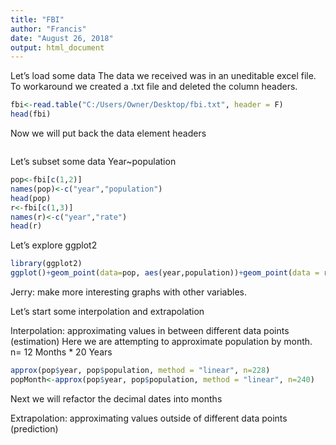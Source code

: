 ---
title: "FBI"
author: "Francis"
date: "August 26, 2018"
output: html_document
---

Let's load some data 
The data we received was in an uneditable excel file.  To workaround we created a .txt file and deleted the column headers.
```{r}
fbi<-read.table("C:/Users/Owner/Desktop/fbi.txt", header = F)
head(fbi)
```
Now we will put back the data element headers

```{r}

```

Let's subset some data
Year~population
```{r}
pop<-fbi[c(1,2)]
names(pop)<-c("year","population")
head(pop)
r<-fbi[c(1,3)]
names(r)<-c("year","rate")
head(r)

```

Let's explore ggplot2
```{r}
library(ggplot2)
ggplot()+geom_point(data=pop, aes(year,population))+geom_point(data = r,aes(year,rate))


```

Jerry: make more interesting graphs with other variables.


Let's start some interpolation and extrapolation

Interpolation: approximating values in between different data points (estimation)
Here we are attempting to approximate population by month.  n= 12 Months * 20 Years
```{r}
approx(pop$year, pop$population, method = "linear", n=228)
popMonth<-approx(pop$year, pop$population, method = "linear", n=240)
```
Next we will refactor the decimal dates into months 


Extrapolation: approximating values outside of different data points (prediction)
```{r}

```